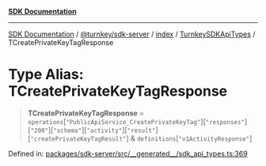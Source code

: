 [**SDK Documentation**](../../../../../../README.mdx)

***

[SDK Documentation](../../../../../../packages.mdx) / [@turnkey/sdk-server](../../../../README.mdx) / [index](../../../README.mdx) / [TurnkeySDKApiTypes](../README.mdx) / TCreatePrivateKeyTagResponse

# Type Alias: TCreatePrivateKeyTagResponse

> **TCreatePrivateKeyTagResponse** = `operations`\[`"PublicApiService_CreatePrivateKeyTag"`\]\[`"responses"`\]\[`"200"`\]\[`"schema"`\]\[`"activity"`\]\[`"result"`\]\[`"createPrivateKeyTagResult"`\] & `definitions`\[`"v1ActivityResponse"`\]

Defined in: [packages/sdk-server/src/\_\_generated\_\_/sdk\_api\_types.ts:369](https://github.com/tkhq/sdk/blob/fd49bfe86475c8603b3eb385aa101efa36fa32fc/packages/sdk-server/src/__generated__/sdk_api_types.ts#L369)
